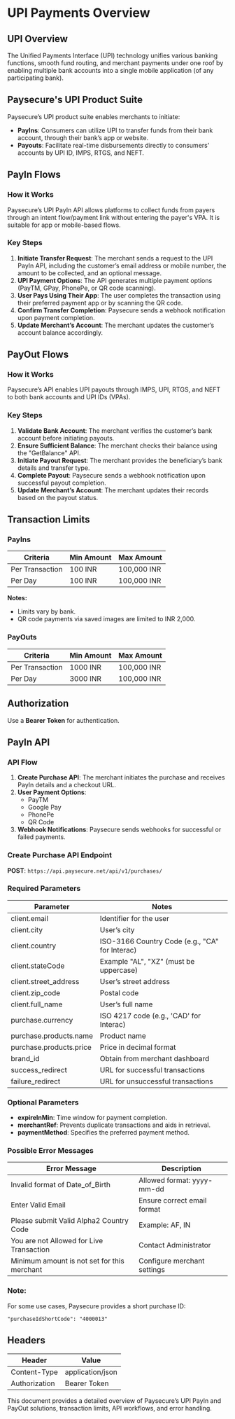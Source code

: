 # UPI Payments Overview

## UPI Overview
The Unified Payments Interface (UPI) technology unifies various banking functions, smooth fund routing, and merchant payments under one roof by enabling multiple bank accounts into a single mobile application (of any participating bank).

## Paysecure's UPI Product Suite
Paysecure’s UPI product suite enables merchants to initiate:
- **PayIns**: Consumers can utilize UPI to transfer funds from their bank account, through their bank’s app or website.
- **Payouts**: Facilitate real-time disbursements directly to consumers' accounts by UPI ID, IMPS, RTGS, and NEFT.

## PayIn Flows
### How it Works
Paysecure’s UPI PayIn API allows platforms to collect funds from payers through an intent flow/payment link without entering the payer's VPA. It is suitable for app or mobile-based flows.

### Key Steps
1. **Initiate Transfer Request**: The merchant sends a request to the UPI PayIn API, including the customer’s email address or mobile number, the amount to be collected, and an optional message.
2. **UPI Payment Options**: The API generates multiple payment options (PayTM, GPay, PhonePe, or QR code scanning).
3. **User Pays Using Their App**: The user completes the transaction using their preferred payment app or by scanning the QR code.
4. **Confirm Transfer Completion**: Paysecure sends a webhook notification upon payment completion.
5. **Update Merchant’s Account**: The merchant updates the customer’s account balance accordingly.

## PayOut Flows
### How it Works
Paysecure’s API enables UPI payouts through IMPS, UPI, RTGS, and NEFT to both bank accounts and UPI IDs (VPAs).

### Key Steps
1. **Validate Bank Account**: The merchant verifies the customer’s bank account before initiating payouts.
2. **Ensure Sufficient Balance**: The merchant checks their balance using the "GetBalance" API.
3. **Initiate Payout Request**: The merchant provides the beneficiary’s bank details and transfer type.
4. **Complete Payout**: Paysecure sends a webhook notification upon successful payout completion.
5. **Update Merchant’s Account**: The merchant updates their records based on the payout status.

## Transaction Limits
### PayIns
| Criteria | Min Amount | Max Amount |
|----------|------------|------------|
| Per Transaction | 100 INR | 100,000 INR |
| Per Day | 100 INR | 100,000 INR |

**Notes:**
- Limits vary by bank.
- QR code payments via saved images are limited to INR 2,000.

### PayOuts
| Criteria | Min Amount | Max Amount |
|----------|------------|------------|
| Per Transaction | 1000 INR | 100,000 INR |
| Per Day | 3000 INR | 100,000 INR |

## Authorization
Use a **Bearer Token** for authentication.

## PayIn API
### API Flow
1. **Create Purchase API**: The merchant initiates the purchase and receives PayIn details and a checkout URL.
2. **User Payment Options**:
   - PayTM
   - Google Pay
   - PhonePe
   - QR Code
3. **Webhook Notifications**: Paysecure sends webhooks for successful or failed payments.

### Create Purchase API Endpoint
**POST**: `https://api.paysecure.net/api/v1/purchases/`

### Required Parameters
| Parameter | Notes |
|------------|-------------|
| client.email | Identifier for the user |
| client.city | User’s city |
| client.country | ISO-3166 Country Code (e.g., "CA" for Interac) |
| client.stateCode | Example "AL", "XZ" (must be uppercase) |
| client.street_address | User’s street address |
| client.zip_code | Postal code |
| client.full_name | User’s full name |
| purchase.currency | ISO 4217 code (e.g., 'CAD' for Interac) |
| purchase.products.name | Product name |
| purchase.products.price | Price in decimal format |
| brand_id | Obtain from merchant dashboard |
| success_redirect | URL for successful transactions |
| failure_redirect | URL for unsuccessful transactions |

### Optional Parameters
- **expireInMin**: Time window for payment completion.
- **merchantRef**: Prevents duplicate transactions and aids in retrieval.
- **paymentMethod**: Specifies the preferred payment method.

### Possible Error Messages
| Error Message | Description |
|--------------|-------------|
| Invalid format of Date_of_Birth | Allowed format: yyyy-mm-dd |
| Enter Valid Email | Ensure correct email format |
| Please submit Valid Alpha2 Country Code | Example: AF, IN |
| You are not Allowed for Live Transaction | Contact Administrator |
| Minimum amount is not set for this merchant | Configure merchant settings |

### Note:
For some use cases, Paysecure provides a short purchase ID:
```
"purchaseIdShortCode": "4000013"
```

## Headers
| Header | Value |
|---------|-------------|
| Content-Type | application/json |
| Authorization | Bearer Token |

This document provides a detailed overview of Paysecure’s UPI PayIn and PayOut solutions, transaction limits, API workflows, and error handling.

